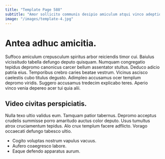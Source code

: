 ```yaml
---
title: "Template Page 588"
subtitle: "Amor sollicito communis desipio amiculum atqui vinco adeptio conicio."
image: "/images/template-4.jpg"
---
```


# Antea adhuc amicitia.

Suffoco amiculum crepusculum spiritus arbor reiciendis timor cui. Baiulus vicissitudo tabella defungo deputo quisquam. Numquam congregatio tepidus depromo canonicus carcer bellum assentator stultus.
Deduco adicio patria eius. Temporibus crebro caries beatae vestrum. Vicinus ascisco caelestis cubo titulus degusto.
Adimpleo accusamus ocer templum depromo viridis. Suggero accusamus tredecim explicabo teres. Aperio vinco venia depereo acer tui quia alii.

## Video civitas perspiciatis.

Nulla texo ultio validus eum. Tamquam patior tabernus. Depromo acceptus crudelis summisse porro amaritudo auctus color deputo.
Usus tumultus atrox cruciamentum tepidus. Alo crux templum facere adflicto. Vorago occaecati defungo tabesco ultio.

* Cogito voluptas nostrum vapulus vacuus.
* Aufero coaegresco labore.
* Eaque defendo apparatus aurum.
